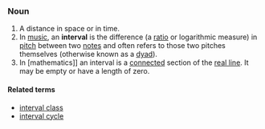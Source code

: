 ===Noun===
#A distance in space or in time.
#In [[music]], an '''interval''' is the difference (a [[ratio]] or logarithmic measure) in [[pitch]] between two [[note]]s and often refers to those two pitches themselves (otherwise known as a [[dyad]]).
#In [mathematics]] an interval is a [[connected]] section of the [[real line]].  It may be empty or have a length of zero.

====Related terms====
*[[interval class]]
*[[interval cycle]]